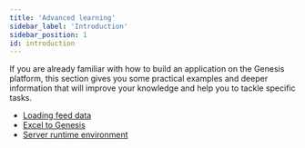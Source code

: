 ```yaml
---
title: 'Advanced learning'
sidebar_label: 'Introduction'
sidebar_position: 1
id: introduction
---
```


If you are already familiar with how to build an application on the Genesis platform, this section gives you some practical examples and deeper information that will improve your knowledge and help you to tackle specific tasks.

- [Loading feed data](/getting-started/advanced-learning/loading-feed-data/overview/)
- [Excel to Genesis](/getting-started/advanced-learning/excel-to-genesis/)
- [Server runtime environment](/getting-started/advanced-learning/server-runtime-environment/classpaths/)

